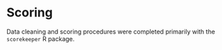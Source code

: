 # Scoring 

Data cleaning and scoring procedures were completed primarily with the `scorekeeper` R package.


